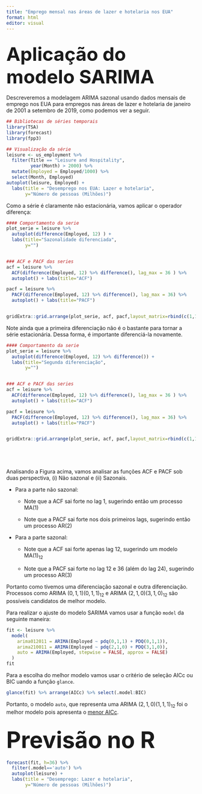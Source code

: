 ```yaml
---
title: "Emprego mensal nas áreas de lazer e hotelaria nos EUA"
format: html
editor: visual
---
```



## <span style="font-size: 50px;"> Aplicação do modelo SARIMA </span>

Descreveremos a modelagem ARIMA sazonal usando dados mensais de emprego nos EUA para empregos nas áreas de lazer e hotelaria de janeiro de 2001 a setembro de 2019, como podemos ver a seguir.

```r
## Bibliotecas de séries temporais
library(TSA)
library(forecast)
library(fpp3)
```

```r

## Visualização da série
leisure <- us_employment %>%
  filter(Title == "Leisure and Hospitality",
         year(Month) > 2000) %>%
  mutate(Employed = Employed/1000) %>%
  select(Month, Employed)
autoplot(leisure, Employed) +
  labs(title = "Desemprego nos EUA: Lazer e hotelaria",
       y="Número de pessoas (Milhões)")

```

Como a série é claramente não estacionária, vamos aplicar o operador diferença:

```r

#### Comportamento da serie
plot_serie = leisure %>%
  autoplot(difference(Employed, 12) ) +
  labs(title="Sazonalidade diferenciada",
       y="")


### ACF e PACF das series 
acf = leisure %>%
  ACF(difference(Employed, 12) %>% difference(), lag_max = 36 ) %>% 
  autoplot() + labs(title="ACF")

pacf = leisure %>%
  PACF(difference(Employed, 12) %>% difference(), lag_max = 36) %>% 
  autoplot() + labs(title="PACF") 


gridExtra::grid.arrange(plot_serie, acf, pacf,layout_matrix=rbind(c(1,1),c(2,3) ))

```

Note ainda que a primeira diferenciação não é o bastante para tornar a série estacionária. Dessa forma, é importante diferenciá-la novamente.

```r

#### Comportamento da serie
plot_serie = leisure %>%
  autoplot(difference(Employed, 12) %>% difference()) +
  labs(title="Segunda diferenciação",
       y="")


### ACF e PACF das series 
acf = leisure %>%
  ACF(difference(Employed, 12) %>% difference(), lag_max = 36 ) %>% 
  autoplot() + labs(title="ACF")

pacf = leisure %>%
  PACF(difference(Employed, 12) %>% difference(), lag_max = 36) %>% 
  autoplot() + labs(title="PACF") 


gridExtra::grid.arrange(plot_serie, acf, pacf,layout_matrix=rbind(c(1,1),c(2,3) ))






```

Analisando a Figura acima, vamos analisar as funções ACF e PACF sob duas perspectiva, (i) Não sazonal e (ii) Sazonais.

-   Para a parte não sazonal:

    -   Note que a ACF sai forte no lag 1, sugerindo então um processo MA(1)

    -   Note que a PACF sai forte nos dois primeiros lags, sugerindo então um processo AR(2)

-   Para a parte sazonal:

    -   Note que a ACF sai forte apenas lag 12, sugerindo um modelo MA$(1)_{12}$

    -   Note que a PACF sai forte no lag 12 e 36 (além do lag 24), sugerindo um processo AR(3)

Portanto como tivemos uma diferenciação sazonal e outra diferenciação. Processos como ARIMA $(0,1,1)(0,1,1)_{12}$ e ARIMA $(2,1,0)(3,1,0)_{12}$ são possíveis candidatos de melhor modelo.

Para realizar o ajuste do modelo SARIMA vamos usar a função `model` da seguinte maneira:

```r

fit <- leisure %>%
  model(
    arima012011 = ARIMA(Employed ~ pdq(0,1,1) + PDQ(0,1,1)),
    arima210011 = ARIMA(Employed ~ pdq(2,1,0) + PDQ(3,1,0)),
    auto = ARIMA(Employed, stepwise = FALSE, approx = FALSE)
  )
fit

```

Para a escolha do melhor modelo vamos usar o critério de seleção AICc ou BIC uando a função `glance`.

```r

glance(fit) %>% arrange(AICc) %>% select(.model:BIC)

```

Portanto, o modelo `auto`, que representa uma ARIMA $(2,1,0)(1,1,1)_{12}$ foi o melhor modelo pois apresenta o [menor AICc]{.underline}.

## <span style="font-size: 60px;"> Previsão no R </span>

```r

forecast(fit, h=36) %>%
  filter(.model=='auto') %>%
  autoplot(leisure) +
  labs(title = "Desemprego: Lazer e hotelaria",
       y="Número de pessoas (Milhões)")

```

